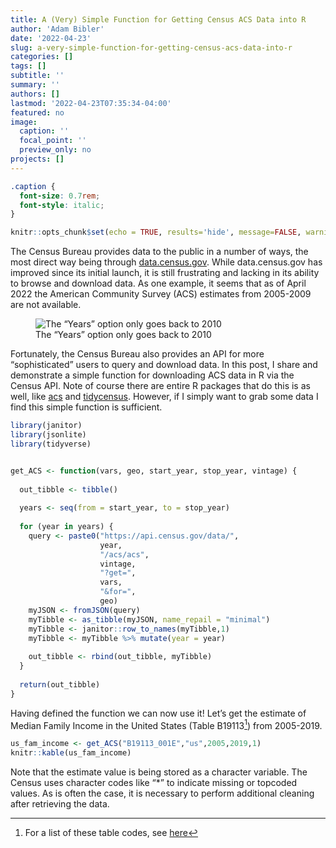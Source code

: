 ```yaml
---
title: A (Very) Simple Function for Getting Census ACS Data into R
author: 'Adam Bibler'
date: '2022-04-23'
slug: a-very-simple-function-for-getting-census-acs-data-into-r
categories: []
tags: []
subtitle: ''
summary: ''
authors: []
lastmod: '2022-04-23T07:35:34-04:00'
featured: no
image:
  caption: ''
  focal_point: ''
  preview_only: no
projects: []
---
```


```css
.caption {
  font-size: 0.7rem;
  font-style: italic;
}
```

```r
knitr::opts_chunk$set(echo = TRUE, results='hide', message=FALSE, warning=FALSE)
```

The Census Bureau provides data to the public in a number of ways, the most direct way being through [data.census.gov](data.census.gov). While data.census.gov has improved since its initial launch, it is still frustrating and lacking in its ability to browse and download data. As one example, it seems that as of April 2022 the American Community Survey (ACS) estimates from 2005-2009 are not available.

![The "Years" option only goes back to 2010](data.census.gov_screenshot1.jpg)

Fortunately, the Census Bureau also provides an API for more "sophisticated" users to query and download data. In this post, I share and demonstrate a simple function for downloading ACS data in R via the Census API. Note of course there are entire R packages that do this is as well, like [acs](https://cran.r-project.org/web/packages/acs/index.html) and [tidycensus](https://walker-data.com/tidycensus/). However, if I simply want to grab some data I find this simple function is sufficient.

```r
library(janitor)
library(jsonlite)
library(tidyverse)


get_ACS <- function(vars, geo, start_year, stop_year, vintage) {
  
  out_tibble <- tibble()
  
  years <- seq(from = start_year, to = stop_year)
  
  for (year in years) {
    query <- paste0("https://api.census.gov/data/",
                    year,
                    "/acs/acs",
                    vintage,
                    "?get=",
                    vars,
                    "&for=",
                    geo)
    myJSON <- fromJSON(query)
    myTibble <- as_tibble(myJSON, name_repail = "minimal")
    myTibble <- janitor::row_to_names(myTibble,1)
    myTibble <- myTibble %>% mutate(year = year)
    
    out_tibble <- rbind(out_tibble, myTibble)
  }
  
  return(out_tibble)
}
```

Having defined the function we can now use it! Let's get the estimate of Median Family Income in the United States (Table B19113^[For a list of these table codes, see [here](https://api.census.gov/data/2019/acs/acs5/groups.html)]) from 2005-2019.

```r
us_fam_income <- get_ACS("B19113_001E","us",2005,2019,1)
knitr::kable(us_fam_income)

```
Note that the estimate value is being stored as a character variable. The Census uses character codes like "*" to indicate missing or topcoded values. As is often the case, it is necessary to perform additional cleaning after retrieving the data.